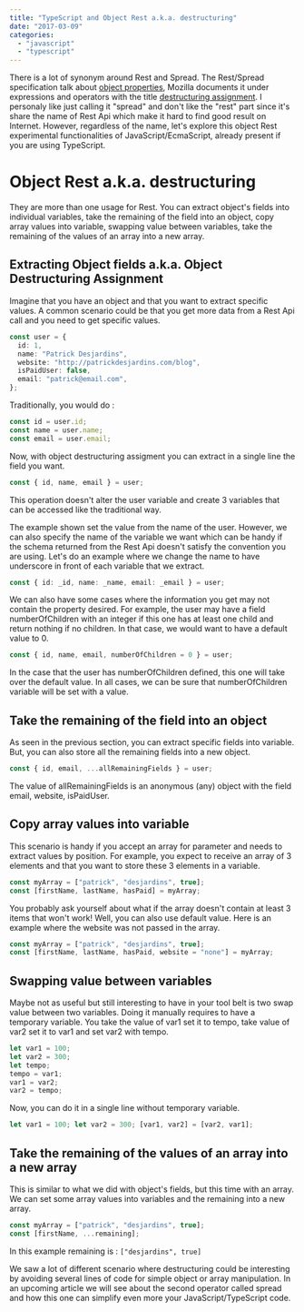 ```yaml
---
title: "TypeScript and Object Rest a.k.a. destructuring"
date: "2017-03-09"
categories:
  - "javascript"
  - "typescript"
---
```


There is a lot of synonym around Rest and Spread. The Rest/Spread specification talk about [object properties](http://sebmarkbage.github.io/ecmascript-rest-spread/), Mozilla documents it under expressions and operators with the title [destructuring assignment](https://developer.mozilla.org/en-US/docs/Web/JavaScript/Reference/Operators/Destructuring_assignment). I personaly like just calling it "spread" and don't like the "rest" part since it's share the name of Rest Api which make it hard to find good result on Internet. However, regardless of the name, let's explore this object Rest experimental functionalities of JavaScript/EcmaScript, already present if you are using TypeScript.

# Object Rest a.k.a. destructuring

They are more than one usage for Rest. You can extract object's fields into individual variables, take the remaining of the field into an object, copy array values into variable, swapping value between variables, take the remaining of the values of an array into a new array.

## Extracting Object fields a.k.a. Object Destructuring Assignment

Imagine that you have an object and that you want to extract specific values. A common scenario could be that you get more data from a Rest Api call and you need to get specific values.

```typescript
const user = {
  id: 1,
  name: "Patrick Desjardins",
  website: "http://patrickdesjardins.com/blog",
  isPaidUser: false,
  email: "patrick@email.com",
};
```

Traditionally, you would do :

```typescript
const id = user.id;
const name = user.name;
const email = user.email;
```

Now, with object destructuring assigment you can extract in a single line the field you want.

```typescript
const { id, name, email } = user;
```

This operation doesn't alter the user variable and create 3 variables that can be accessed like the traditional way.

The example shown set the value from the name of the user. However, we can also specify the name of the variable we want which can be handy if the schema returned from the Rest Api doesn't satisfy the convention you are using. Let's do an example where we change the name to have underscore in front of each variable that we extract.

```typescript
const { id: _id, name: _name, email: _email } = user;
```

We can also have some cases where the information you get may not contain the property desired. For example, the user may have a field numberOfChildren with an integer if this one has at least one child and return nothing if no children. In that case, we would want to have a default value to 0.

```typescript
const { id, name, email, numberOfChildren = 0 } = user;
```

In the case that the user has numberOfChildren defined, this one will take over the default value. In all cases, we can be sure that numberOfChildren variable will be set with a value.

## Take the remaining of the field into an object

As seen in the previous section, you can extract specific fields into variable. But, you can also store all the remaining fields into a new object.

```typescript
const { id, email, ...allRemainingFields } = user;
```

The value of allRemainingFields is an anonymous (any) object with the field email, website, isPaidUser.

## Copy array values into variable

This scenario is handy if you accept an array for parameter and needs to extract values by position. For example, you expect to receive an array of 3 elements and that you want to store these 3 elements in a variable.

```typescript
const myArray = ["patrick", "desjardins", true];
const [firstName, lastName, hasPaid] = myArray;
```

You probably ask yourself about what if the array doesn't contain at least 3 items that won't work! Well, you can also use default value. Here is an example where the website was not passed in the array.

```typescript
const myArray = ["patrick", "desjardins", true];
const [firstName, lastName, hasPaid, website = "none"] = myArray;
```

## Swapping value between variables

Maybe not as useful but still interesting to have in your tool belt is two swap value between two variables. Doing it manually requires to have a temporary variable. You take the value of var1 set it to tempo, take value of var2 set it to var1 and set var2 with tempo.

```typescript
let var1 = 100;
let var2 = 300;
let tempo;
tempo = var1;
var1 = var2;
var2 = tempo;
```

Now, you can do it in a single line without temporary variable. 

```typescript
let var1 = 100; let var2 = 300; [var1, var2] = [var2, var1];
```

## Take the remaining of the values of an array into a new array

This is similar to what we did with object's fields, but this time with an array. We can set some array values into variables and the remaining into a new array. 

```typescript
const myArray = ["patrick", "desjardins", true]; 
const [firstName, ...remaining];
```

In this example remaining is : `["desjardins", true]`

We saw a lot of different scenario where destructuring could be interesting by avoiding several lines of code for simple object or array manipulation. In an upcoming article we will see about the second operator called spread and how this one can simplify even more your JavaScript/TypeScript code.
